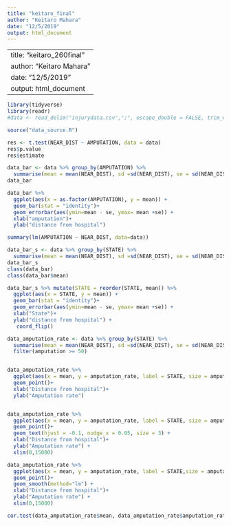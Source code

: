 ```yaml
---
title: "keitaro_final"
author: "Keitaro Mahara"
date: "12/5/2019"
output: html_document
---
```


---
title: "keitaro_260final"
author: "Keitaro Mahara"
date: "12/5/2019"
output: html_document
---

```r
library(tidyverse)
library(readr)
#data <- read_delim("injurydata.csv",";", escape_double = FALSE, trim_ws = TRUE)

source("data_source.R")
```



```r

res <- t.test(NEAR_DIST ~ AMPUTATION, data = data)
res$p.value
res$estimate

data_bar <- data %>% group_by(AMPUTATION) %>%
  summarise(mean = mean(NEAR_DIST), sd =sd(NEAR_DIST), se = sd(NEAR_DIST)/sqrt(n())) 
data_bar 

data_bar %>%
  ggplot(aes(x = as.factor(AMPUTATION), y = mean)) +
  geom_bar(stat = "identity")+
  geom_errorbar(aes(ymin=mean - se, ymax= mean +se)) +
  xlab("amputation")+
  ylab("distance from hospital")

summary(lm(AMPUTATION ~ NEAR_DIST, data=data))


```




```r

data_bar_s <- data %>% group_by(STATE) %>%
  summarise(mean = mean(NEAR_DIST), sd =sd(NEAR_DIST), se = sd(NEAR_DIST)/sqrt(n())) 
data_bar_s
class(data_bar)
class(data_bar$mean)

data_bar_s %>% mutate(STATE = reorder(STATE, mean)) %>%
  ggplot(aes(x = STATE, y = mean)) +
  geom_bar(stat = "identity")+
  geom_errorbar(aes(ymin=mean - se, ymax= mean +se)) +
  xlab("State")+
  ylab("distance from hospital") +
   coord_flip() 

```


```r

data_amputation_rate <- data %>% group_by(STATE) %>%
  summarise(mean = mean(NEAR_DIST), sd =sd(NEAR_DIST), se = sd(NEAR_DIST)/sqrt(n()),amputation_rate = mean(AMPUTATION), amputation =sum(AMPUTATION)) %>% 
  filter(amputation >= 50)


data_amputation_rate %>% 
  ggplot(aes(x = mean, y = amputation_rate, label = STATE, size = amputation)) +
  geom_point()+
  xlab("Distance from hospital")+
  ylab("Amputation rate")


data_amputation_rate %>% 
  ggplot(aes(x = mean, y = amputation_rate, label = STATE, size = amputation)) +
  geom_point()+
  geom_text(hjust = -0.1, nudge_x = 0.05, size = 3) +
  xlab("Distance from hospital")+
  ylab("Amputation rate") +
  xlim(0,15000)

data_amputation_rate %>% 
  ggplot(aes(x = mean, y = amputation_rate, label = STATE,size = amputation)) +
  geom_point()+
  geom_smooth(method="lm") +
  xlab("Distance from hospital")+
  ylab("Amputation rate") +
  xlim(0,15000)

cor.test(data_amputation_rate$mean, data_amputation_rate$amputation_rate)







```

